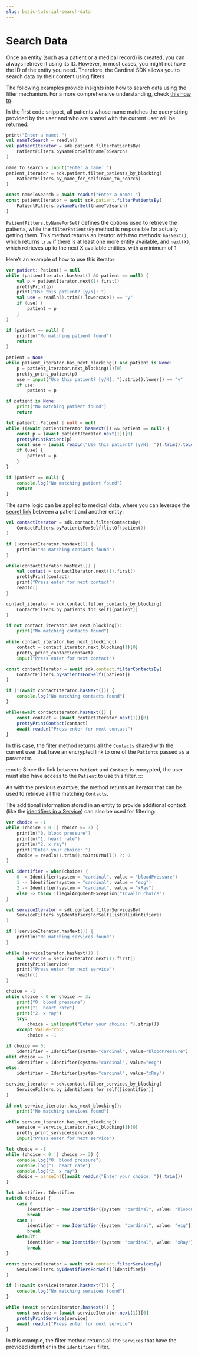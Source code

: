 ```yaml
---
slug: basic-tutorial-search-data
---
```



# Search Data

Once an entity (such as a patient or a medical record) is created, you can always retrieve it using its ID.
However, in most cases, you might not have the ID of the entity you need. Therefore, the Cardinal SDK allows you to search
data by their content using filters.

The following examples provide insights into how to search data using the filter mechanism. For a more comprehensive
understanding, check [this how to](/nsdk/how-to/querying-data).

In the first code snippet, all patients whose name matches the query string provided by the user and who are shared
with the current user will be returned:

<LanguageTabs>
<TabItem value="kotlin">

```kotlin
print("Enter a name: ")
val nameToSearch = readln()
val patientIterator = sdk.patient.filterPatientsBy(
	PatientFilters.byNameForSelf(nameToSearch)
)
```

</TabItem>
<TabItem value="python">

```python
name_to_search = input("Enter a name: ")
patient_iterator = sdk.patient.filter_patients_by_blocking(
	PatientFilters.by_name_for_self(name_to_search)
)
```

</TabItem>
<TabItem value="typescript">

```typescript
const nameToSearch = await readLn("Enter a name: ")
const patientIterator = await sdk.patient.filterPatientsBy(
	PatientFilters.byNameForSelf(nameToSearch)
)
```

</TabItem>
</LanguageTabs>

`PatientFilters.byNameForSelf` defines the options used to retrieve the patients, while the `filterPatientsBy` method
is responsible for actually getting them. This method returns an iterator with two methods: `hasNext()`, which returns
`true` if there is at least one more entity available, and `next(X)`, which retrieves up to the next X available
entities, with a minimum of 1.

Here’s an example of how to use this iterator:

<LanguageTabs>
<TabItem value="kotlin">

```kotlin
var patient: Patient? = null
while (patientIterator.hasNext() && patient == null) {
	val p = patientIterator.next(1).first()
	prettyPrint(p)
	print("Use this patient? [y/N]: ")
	val use = readln().trim().lowercase() == "y"
	if (use) {
		patient = p
	}
}

if (patient == null) {
	println("No matching patient found")
	return
}
```

</TabItem>
<TabItem value="python">

```python
patient = None
while patient_iterator.has_next_blocking() and patient is None:
	p = patient_iterator.next_blocking(1)[0]
	pretty_print_patient(p)
	use = input("Use this patient? [y/N]: ").strip().lower() == "y"
	if use:
		patient = p

if patient is None:
	print("No matching patient found")
	return
```

</TabItem>
<TabItem value="typescript">

```typescript
let patient: Patient | null = null
while ((await patientIterator.hasNext()) && patient == null) {
	const p = (await patientIterator.next(1))[0]
	prettyPrintPatient(p)
	const use = (await readLn("Use this patient? [y/N]: ")).trim().toLowerCase() === "y"
	if (use) {
		patient = p
	}
}

if (patient == null) {
	console.log("No matching patient found")
	return
}
```

</TabItem>
</LanguageTabs>

The same logic can be applied to medical data, where you can leverage the
[secret link](/nsdk/tutorial/basic/modules/basic-tutorial-create-medical-data#initiating-a-medical-examination) between
a patient and another entity:

<LanguageTabs>
<TabItem value="kotlin">

```kotlin
val contactIterator = sdk.contact.filterContactsBy(
	ContactFilters.byPatientsForSelf(listOf(patient))
)

if (!contactIterator.hasNext()) {
	println("No matching contacts found")
}

while(contactIterator.hasNext()) {
	val contact = contactIterator.next(1).first()
	prettyPrint(contact)
	print("Press enter for next contact")
	readln()
}
```

</TabItem>
<TabItem value="python">

```python
contact_iterator = sdk.contact.filter_contacts_by_blocking(
	ContactFilters.by_patients_for_self([patient])
)

if not contact_iterator.has_next_blocking():
	print("No matching contacts found")

while contact_iterator.has_next_blocking():
	contact = contact_iterator.next_blocking(1)[0]
	pretty_print_contact(contact)
	input("Press enter for next contact")
```

</TabItem>
<TabItem value="typescript">

```typescript
const contactIterator = await sdk.contact.filterContactsBy(
	ContactFilters.byPatientsForSelf([patient])
)

if (!(await contactIterator.hasNext())) {
	console.log("No matching contacts found")
}

while(await contactIterator.hasNext()) {
	const contact = (await contactIterator.next(1))[0]
	prettyPrintContact(contact)
	await readLn("Press enter for next contact")
}
```

</TabItem>
</LanguageTabs>

In this case, the filter method returns all the `Contacts` shared with the current user that have an encrypted link to
one of the `Patients` passed as a parameter.

:::note
Since the link between `Patient` and `Contact` is encrypted, the user must also have access to the `Patient` to use this filter.
:::

As with the previous example, the method returns an iterator that can be used to retrieve all the matching `Contacts`.

The additional information stored in an entity to provide additional context (like the
[identifiers in a Service](/nsdk/tutorial/basic/modules/basic-tutorial-create-medical-data#creating-scalar-medical-data-blood-pressure))
can also be used for filtering:

<LanguageTabs>
<TabItem value="kotlin">

```kotlin
var choice = -1
while (choice < 0 || choice >= 3) {
	println("0. blood pressure")
	println("1. heart rate")
	println("2. x ray")
	print("Enter your choice: ")
	choice = readln().trim().toIntOrNull() ?: 0
}

val identifier = when(choice) {
	0 -> Identifier(system = "cardinal", value = "bloodPressure")
	1 -> Identifier(system = "cardinal", value = "ecg")
	2 -> Identifier(system = "cardinal", value = "xRay")
	else -> throw IllegalArgumentException("Invalid choice")
}

val serviceIterator = sdk.contact.filterServicesBy(
	ServiceFilters.byIdentifiersForSelf(listOf(identifier))
)

if (!serviceIterator.hasNext()) {
	println("No matching services found")
}

while (serviceIterator.hasNext()) {
	val service = serviceIterator.next(1).first()
	prettyPrint(service)
	print("Press enter for next service")
	readln()
}
```

</TabItem>
<TabItem value="python">

```python
choice = -1
while choice < 0 or choice >= 3:
	print("0. blood pressure")
	print("1. heart rate")
	print("2. x ray")
	try:
		choice = int(input("Enter your choice: ").strip())
	except ValueError:
		choice = -1

if choice == 0:
	identifier = Identifier(system="cardinal", value="bloodPressure")
elif choice == 1:
	identifier = Identifier(system="cardinal", value="ecg")
else:
	identifier = Identifier(system="cardinal", value="xRay")

service_iterator = sdk.contact.filter_services_by_blocking(
	ServiceFilters.by_identifiers_for_self([identifier])
)

if not service_iterator.has_next_blocking():
	print("No matching services found")

while service_iterator.has_next_blocking():
	service = service_iterator.next_blocking(1)[0]
	pretty_print_service(service)
	input("Press enter for next service")
```

</TabItem>
<TabItem value="typescript">

```typescript
let choice = -1
while (choice < 0 || choice >= 3) {
	console.log("0. blood pressure")
	console.log("1. heart rate")
	console.log("2. x ray")
	choice = parseInt((await readLn("Enter your choice: ")).trim())
}

let identifier: Identifier
switch (choice) {
	case 0:
		identifier = new Identifier({system: "cardinal", value: "bloodPressure"})
		break
	case 1:
		identifier = new Identifier({system: "cardinal", value: "ecg"})
		break
	default:
		identifier = new Identifier({system: "cardinal", value: "xRay"})
		break
}

const serviceIterator = await sdk.contact.filterServicesBy(
	ServiceFilters.byIdentifiersForSelf([identifier])
)

if (!(await serviceIterator.hasNext())) {
	console.log("No matching services found")
}

while (await serviceIterator.hasNext()) {
	const service = (await serviceIterator.next(1))[0]
	prettyPrintService(service)
	await readLn("Press enter for next service")
}
```

</TabItem>
</LanguageTabs>

In this example, the filter method returns all the `Services` that have the provided identifier in the `identifiers` filter.

